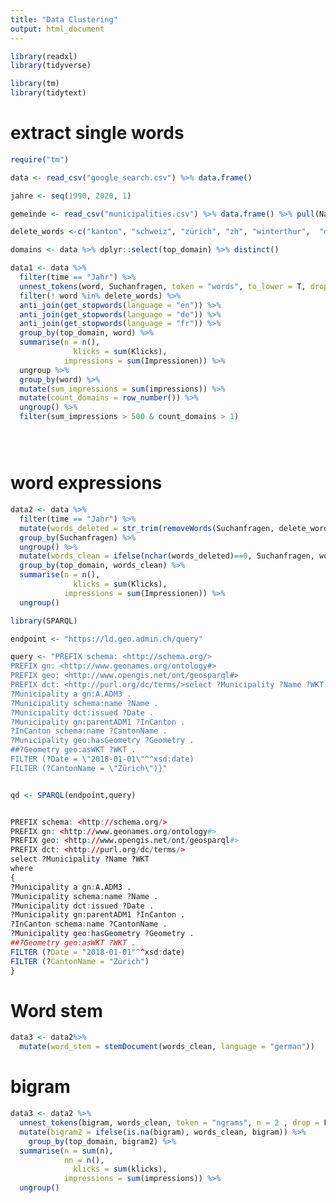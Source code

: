 ```yaml
---
title: "Data Clustering"
output: html_document
---
```



```r
library(readxl)
library(tidyverse)

library(tm)
library(tidytext)
```


# extract single words

```r
require("tm")

data <- read_csv("google_search.csv") %>% data.frame()

jahre <- seq(1990, 2020, 1)

gemeinde <- read_csv("municipalities.csv") %>% data.frame() %>% pull(Name) %>% tolower()

delete_words <-c("kanton", "schweiz", "zürich", "zh", "winterthur",  "deutsch", "stadt", jahre, gemeinde)

domains <- data %>% dplyr::select(top_domain) %>% distinct()

data1 <- data %>% 
  filter(time == "Jahr") %>% 
  unnest_tokens(word, Suchanfragen, token = "words", to_lower = T, drop = F) %>% 
  filter(! word %in% delete_words) %>% 
  anti_join(get_stopwords(language = "en")) %>%
  anti_join(get_stopwords(language = "de")) %>%
  anti_join(get_stopwords(language = "fr")) %>%
  group_by(top_domain, word) %>% 
  summarise(n = n(),
              klicks = sum(Klicks),
            impressions = sum(Impressionen)) %>% 
  ungroup %>% 
  group_by(word) %>% 
  mutate(sum_impressions = sum(impressions)) %>%
  mutate(count_domains = row_number()) %>% 
  ungroup() %>% 
  filter(sum_impressions > 500 & count_domains > 1)





```

# word expressions

```r
data2 <- data %>% 
  filter(time == "Jahr") %>% 
  mutate(words_deleted = str_trim(removeWords(Suchanfragen, delete_words), side = "both")) %>% 
  group_by(Suchanfragen) %>%
  ungroup() %>% 
  mutate(words_clean = ifelse(nchar(words_deleted)==0, Suchanfragen, words_deleted)) %>% 
  group_by(top_domain, words_clean) %>% 
  summarise(n = n(),
              klicks = sum(Klicks),
            impressions = sum(Impressionen)) %>% 
  ungroup()

```

```r
library(SPARQL)

endpoint <- "https://ld.geo.admin.ch/query"

query <- "PREFIX schema: <http://schema.org/>
PREFIX gn: <http://www.geonames.org/ontology#>
PREFIX geo: <http://www.opengis.net/ont/geosparql#>
PREFIX dct: <http://purl.org/dc/terms/>select ?Municipality ?Name ?WKT where{
?Municipality a gn:A.ADM3 .
?Municipality schema:name ?Name .
?Municipality dct:issued ?Date .
?Municipality gn:parentADM1 ?InCanton .
?InCanton schema:name ?CantonName .
?Municipality geo:hasGeometry ?Geometry .
##?Geometry geo:asWKT ?WKT .
FILTER (?Date = \"2018-01-01\"^^xsd:date)
FILTER (?CantonName = \"Zürich\")}"


qd <- SPARQL(endpoint,query)


PREFIX schema: <http://schema.org/>
PREFIX gn: <http://www.geonames.org/ontology#>
PREFIX geo: <http://www.opengis.net/ont/geosparql#>
PREFIX dct: <http://purl.org/dc/terms/>
select ?Municipality ?Name ?WKT
where
{
?Municipality a gn:A.ADM3 .
?Municipality schema:name ?Name .
?Municipality dct:issued ?Date .
?Municipality gn:parentADM1 ?InCanton .
?InCanton schema:name ?CantonName .
?Municipality geo:hasGeometry ?Geometry .
##?Geometry geo:asWKT ?WKT .
FILTER (?Date = "2018-01-01"^^xsd:date)
FILTER (?CantonName = "Zürich")  
}

```


# Word stem

```r
data3 <- data2%>% 
  mutate(word_stem = stemDocument(words_clean, language = "german"))
```


# bigram

```r
data3 <- data2 %>%
  unnest_tokens(bigram, words_clean, token = "ngrams", n = 2 , drop = F) %>% 
  mutate(bigram2 = ifelse(is.na(bigram), words_clean, bigram)) %>% 
    group_by(top_domain, bigram2) %>% 
  summarise(n = sum(n),
            nn = n(),
              klicks = sum(klicks),
            impressions = sum(impressions)) %>% 
  ungroup()
```


